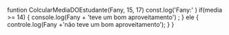 funtion
ColcularMediaDOEstudante(Fany, 15, 17)
const.log('Fany:' ) 
if(media >= 14) {
console.log(Fany + 'teve um bom aproveitamento') ;
} ele {
controle.log(Fany +'não teve um bom aproveitamento');
  } 
} 


